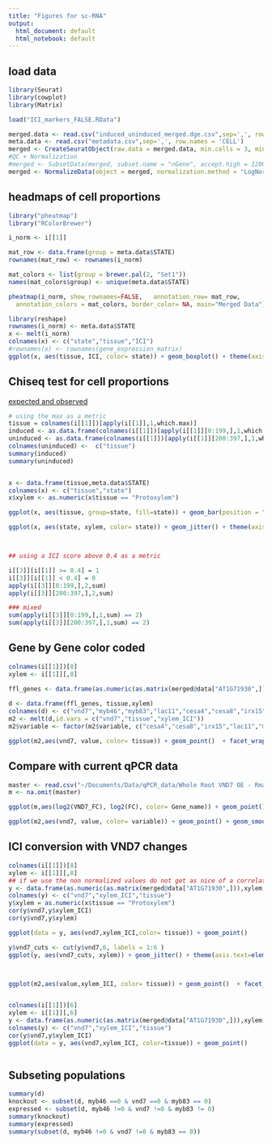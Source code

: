 ```yaml
---
title: "Figures for sc-RNA"
output:
  html_document: default
  html_notebook: default
---
```

## load data

```r
library(Seurat)
library(cowplot)
library(Matrix)

load("ICI_markers_FALSE.RData")

merged.data <- read.csv("induced_uninduced_merged.dge.csv",sep=',', row.names = 'GENE')
meta.data <- read.csv("metadata.csv",sep=',', row.names = 'CELL')
merged <- CreateSeuratObject(raw.data = merged.data, min.cells = 3, min.genes = 200, project = "4000_ATHA", meta.data = meta.data)
#QC + Normalization
#merged <- SubsetData(merged, subset.name = "nGene", accept.high = 12000)
merged <- NormalizeData(object = merged, normalization.method = "LogNormalize", scale.factor = 1e4)
```



## headmaps of cell proportions 

```r

library("pheatmap")
library("RColorBrewer")

i_norm <- i[[1]]

mat_row <- data.frame(group = meta.data$STATE)
rownames(mat_row) <- rownames(i_norm)

mat_colors <- list(group = brewer.pal(2, "Set1"))
names(mat_colors$group) <- unique(meta.data$STATE)

pheatmap(i_norm, show_rownames=FALSE,   annotation_row= mat_row,
  annotation_colors = mat_colors, border_color= NA, main="Merged Data")

library(reshape)
rownames(i_norm) <- meta.data$STATE
x <- melt(i_norm)
colnames(x) <- c("state","tissue","ICI")
#rownames(x) <- rownames(gene_expression_matrix)
ggplot(x, aes(tissue, ICI, color= state)) + geom_boxplot() + theme(axis.text=element_text(size=10, angle = 60))  + scale_colour_manual(values=c("#c6141c","#3261a8"))
```

## Chiseq test for cell proportions
[expected and observed](https://docs.google.com/spreadsheets/d/1QSmoyYS6m5f8L2rrecw8aXpg_nXFVLKNE-nGg8QkF6o/edit?usp=sharing)

```r

# using the max as a metric
tissue = colnames(i[[1]])[apply(i[[1]],1,which.max)]
induced <- as.data.frame(colnames(i[[1]])[apply(i[[1]][0:199,],1,which.max)])
uninduced <- as.data.frame(colnames(i[[1]])[apply(i[[1]][200:397,],1,which.max)])
colnames(uninduced) <-  c("tissue")
summary(induced)
summary(uninduced)


x <- data.frame(tissue,meta.data$STATE)
colnames(x) <- c("tissue","state")
x$xylem <- as.numeric(x$tissue == "Protoxylem")

ggplot(x, aes(tissue, group=state, fill=state)) + geom_bar(position = "dodge") +theme(axis.text=element_text(size=10, angle = 60))  + scale_fill_manual(values=c("#c6141c","#3261a8"))

ggplot(x, aes(state, xylem, color= state)) + geom_jitter() + theme(axis.text=element_text(size=10, angle = 60))  + scale_colour_manual(values=c("#c6141c","#3261a8")) + stat_summary(fun.y=mean, colour="darkred", geom="point",                 shape=17, size=10,show_guide = FALSE)



## using a ICI score above 0.4 as a metric  

i[[3]][i[[1]] >= 0.4] = 1
i[[3]][i[[1]] < 0.4] = 0
apply(i[[3]][0:199,],2,sum)
apply(i[[3]][200:397,],2,sum)

### mixed
sum(apply(i[[3]][0:199,],1,sum) == 2)
sum(apply(i[[3]][200:397,],1,sum) == 2)
```



## Gene by Gene color coded
```r
colnames(i[[1]])[8]
xylem <- i[[1]][,8]

ffl_genes <- data.frame(as.numeric(as.matrix(merged@data["AT1G71930",])),as.numeric(as.matrix(merged@data["AT5G12870",])),as.numeric(as.matrix(merged@data["AT3G08500",])),as.numeric(as.matrix(merged@data["AT5G03260",])),as.numeric(as.matrix(merged@data["AT5G44030",])),as.numeric(as.matrix(merged@data["AT4G18780",])),as.numeric(as.matrix(merged@data["AT5G67210",])))
                                                                                  
d <- data.frame(ffl_genes, tissue,xylem)
colnames(d) <- c("vnd7","myb46","myb83","lac11","cesa4","cesa8","irx15","tissue","xylem_ICI")
m2 <- melt(d,id.vars = c("vnd7","tissue","xylem_ICI"))
m2$variable <- factor(m2$variable, c("cesa4","cesa8","irx15","lac11","myb46","myb83"))

ggplot(m2,aes(vnd7, value, color= tissue)) + geom_point()  + facet_wrap(~ variable)
```

## Compare with current qPCR data

```r
master <- read.csv("~/Documents/Data/qPCR_data/Whole Root VND7 OE - Rmaster.csv", header=TRUE)
m <- na.omit(master)

ggplot(m,aes(log2(VND7_FC), log2(FC), color= Gene_name)) + geom_point() + geom_smooth(method = "lm", se = TRUE) + facet_wrap(~ Gene_name)


```
```r
ggplot(m2,aes(vnd7, value, color= variable)) + geom_point() + geom_smooth(method = "lm", se = TRUE) + facet_wrap(~ variable)
```


## ICI conversion with VND7 changes

```r
colnames(i[[1]])[8]
xylem <- i[[1]][,8]
## if we use the non normalized values do not get as nice of a correlation
y <- data.frame(as.numeric(as.matrix(merged@data["AT1G71930",])),xylem, tissue)
colnames(y) <- c("vnd7","xylem_ICI","tissue")
y$xylem = as.numeric(x$tissue == "Protoxylem")
cor(y$vnd7,y$xylem_ICI)
cor(y$vnd7,y$xylem)

ggplot(data = y, aes(vnd7,xylem_ICI,color= tissue)) + geom_point()

y$vnd7_cuts <- cut(y$vnd7,6, labels = 1:6 )
ggplot(y, aes(vnd7_cuts, xylem)) + geom_jitter() + theme(axis.text=element_text(size=10, angle = 60))  + scale_colour_manual(values=c("#c6141c","#3261a8")) + stat_summary(fun.y=mean, colour="darkred", geom="point",                shape=17, size=10,show_guide = FALSE)



ggplot(m2,aes(value,xylem_ICI, color= tissue)) + geom_point()  + facet_wrap(~ variable)


colnames(i[[1]])[6]
xylem <- i[[1]][,6]
y <- data.frame(as.numeric(as.matrix(merged@data["AT1G71930",])),xylem, tissue)
colnames(y) <- c("vnd7","xylem_ICI","tissue")
cor(y$vnd7,y$xylem_ICI)
ggplot(data = y, aes(vnd7,xylem_ICI, color=tissue)) + geom_point()



```


## Subseting populations

```r
summary(d)
knockout <- subset(d, myb46 ==0 & vnd7 ==0 & myb83 == 0)
expressed <- subset(d, myb46 !=0 & vnd7 !=0 & myb83 != 0)
summary(knockout)
summary(expressed)
summary(subset(d, myb46 !=0 & vnd7 !=0 & myb83 == 0))


```